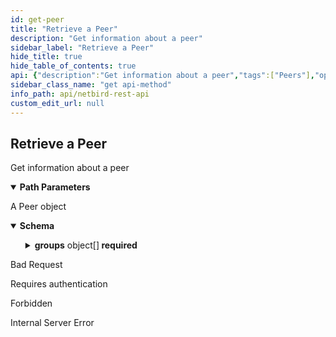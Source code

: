 ```yaml
---
id: get-peer
title: "Retrieve a Peer"
description: "Get information about a peer"
sidebar_label: "Retrieve a Peer"
hide_title: true
hide_table_of_contents: true
api: {"description":"Get information about a peer","tags":["Peers"],"operationId":"getPeer","security":[{"BearerAuth":[]},{"TokenAuth":[]}],"parameters":[{"in":"path","name":"peerId","required":true,"schema":{"type":"string"},"description":"The unique identifier of a peer"}],"responses":{"200":{"description":"A Peer object","content":{"application/json":{"schema":{"allOf":[{"type":"object","properties":{"id":{"description":"Peer ID","type":"string"},"name":{"description":"Peer's hostname","type":"string"}},"required":["id","name"],"title":"PeerMinimum"},{"type":"object","properties":{"ip":{"description":"Peer's IP address","type":"string"},"connected":{"description":"Peer to Management connection status","type":"boolean"},"last_seen":{"description":"Last time peer connected to Netbird's management service","type":"string","format":"date-time"},"os":{"description":"Peer's operating system and version","type":"string"},"version":{"description":"Peer's daemon or cli version","type":"string"},"groups":{"description":"Groups that the peer belongs to","type":"array","items":{"type":"object","properties":{"id":{"description":"Group ID","type":"string"},"name":{"description":"Group Name identifier","type":"string"},"peers_count":{"description":"Count of peers associated to the group","type":"integer"}},"required":["id","name","peers_count"],"title":"GroupMinimum"}},"ssh_enabled":{"description":"Indicates whether SSH server is enabled on this peer","type":"boolean"},"user_id":{"description":"User ID of the user that enrolled this peer","type":"string"},"hostname":{"description":"Hostname of the machine","type":"string"},"ui_version":{"description":"Peer's desktop UI version","type":"string"},"dns_label":{"description":"Peer's DNS label is the parsed peer name for domain resolution. It is used to form an FQDN by appending the account's domain to the peer label. e.g. peer-dns-label.netbird.cloud","type":"string"},"login_expiration_enabled":{"description":"Indicates whether peer login expiration has been enabled or not","type":"boolean"},"login_expired":{"description":"Indicates whether peer's login expired or not","type":"boolean"},"last_login":{"description":"Last time this peer performed log in (authentication). E.g., user authenticated.","type":"string","format":"date-time"}},"required":["ip","connected","last_seen","os","version","groups","ssh_enabled","hostname","dns_label","login_expiration_enabled","login_expired","last_login"]}],"title":"Peer"}}}},"400":{"description":"Bad Request","content":{}},"401":{"description":"Requires authentication","content":{}},"403":{"description":"Forbidden","content":{}},"500":{"description":"Internal Server Error","content":{}}},"method":"get","path":"/api/peers/{peerId}","servers":[{"url":"https://netbird.io","description":"Default server"}],"securitySchemes":{"BearerAuth":{"type":"http","scheme":"bearer","bearerFormat":"JWT"},"TokenAuth":{"type":"apiKey","in":"header","name":"Authorization","description":"Prefix the value with \\\"Token\\\" to indicate the custom authorization type"}},"info":{"title":"NetBird REST API","description":"API to manipulate groups, rules, policies and retrieve information about peers and users","version":"0.0.1"},"postman":{"name":"Retrieve a Peer","description":{"content":"Get information about a peer","type":"text/plain"},"url":{"path":["api","peers",":peerId"],"host":["{{baseUrl}}"],"query":[],"variable":[{"disabled":false,"description":{"content":"(Required) The unique identifier of a peer","type":"text/plain"},"type":"any","value":"","key":"peerId"}]},"header":[{"key":"Accept","value":"application/json"}],"method":"GET","auth":{"type":"bearer","bearer":[{"type":"any","value":"<Bearer Token>","key":"token"}]}}}
sidebar_class_name: "get api-method"
info_path: api/netbird-rest-api
custom_edit_url: null
---
```



## Retrieve a Peer



Get information about a peer

<details style={{"marginBottom":"1rem"}} data-collapsed={false} open={true}><summary style={{}}><strong>Path Parameters</strong></summary><div><ul><ParamsItem className={"paramsItem"} param={{"in":"path","name":"peerId","required":true,"schema":{"type":"string"},"description":"The unique identifier of a peer"}}></ParamsItem></ul></div></details><div><ApiTabs><TabItem label={"200"} value={"200"}><div>

A Peer object

</div><div><MimeTabs schemaType={"response"}><TabItem label={"application/json"} value={"application/json"}><SchemaTabs><TabItem label={"Schema"} value={"Schema"}><details style={{}} data-collapsed={false} open={true}><summary style={{"textAlign":"left"}}><strong>Schema</strong></summary><div style={{"textAlign":"left","marginLeft":"1rem"}}></div><ul style={{"marginLeft":"1rem"}}><SchemaItem collapsible={false} name={"id"} required={true} schemaName={"string"} qualifierMessage={undefined} schema={{"description":"Peer ID","type":"string"}}></SchemaItem><SchemaItem collapsible={false} name={"name"} required={true} schemaName={"string"} qualifierMessage={undefined} schema={{"description":"Peer's hostname","type":"string"}}></SchemaItem><SchemaItem collapsible={false} name={"ip"} required={true} schemaName={"string"} qualifierMessage={undefined} schema={{"description":"Peer's IP address","type":"string"}}></SchemaItem><SchemaItem collapsible={false} name={"connected"} required={true} schemaName={"boolean"} qualifierMessage={undefined} schema={{"description":"Peer to Management connection status","type":"boolean"}}></SchemaItem><SchemaItem collapsible={false} name={"last_seen"} required={true} schemaName={"date-time"} qualifierMessage={undefined} schema={{"description":"Last time peer connected to Netbird's management service","type":"string","format":"date-time"}}></SchemaItem><SchemaItem collapsible={false} name={"os"} required={true} schemaName={"string"} qualifierMessage={undefined} schema={{"description":"Peer's operating system and version","type":"string"}}></SchemaItem><SchemaItem collapsible={false} name={"version"} required={true} schemaName={"string"} qualifierMessage={undefined} schema={{"description":"Peer's daemon or cli version","type":"string"}}></SchemaItem><SchemaItem collapsible={true} className={"schemaItem"}><details style={{}}><summary style={{}}><strong>groups</strong><span style={{"opacity":"0.6"}}> object[]</span><strong style={{"fontSize":"var(--ifm-code-font-size)","color":"var(--openapi-required)"}}> required</strong></summary><div style={{"marginLeft":"1rem"}}><div style={{"marginTop":".5rem","marginBottom":".5rem"}}>

Groups that the peer belongs to

</div><li><div style={{"fontSize":"var(--ifm-code-font-size)","opacity":"0.6","marginLeft":"-.5rem","paddingBottom":".5rem"}}>Array [</div></li><SchemaItem collapsible={false} name={"id"} required={true} schemaName={"string"} qualifierMessage={undefined} schema={{"description":"Group ID","type":"string"}}></SchemaItem><SchemaItem collapsible={false} name={"name"} required={true} schemaName={"string"} qualifierMessage={undefined} schema={{"description":"Group Name identifier","type":"string"}}></SchemaItem><SchemaItem collapsible={false} name={"peers_count"} required={true} schemaName={"integer"} qualifierMessage={undefined} schema={{"description":"Count of peers associated to the group","type":"integer"}}></SchemaItem><li><div style={{"fontSize":"var(--ifm-code-font-size)","opacity":"0.6","marginLeft":"-.5rem"}}>]</div></li></div></details></SchemaItem><SchemaItem collapsible={false} name={"ssh_enabled"} required={true} schemaName={"boolean"} qualifierMessage={undefined} schema={{"description":"Indicates whether SSH server is enabled on this peer","type":"boolean"}}></SchemaItem><SchemaItem collapsible={false} name={"user_id"} required={false} schemaName={"string"} qualifierMessage={undefined} schema={{"description":"User ID of the user that enrolled this peer","type":"string"}}></SchemaItem><SchemaItem collapsible={false} name={"hostname"} required={true} schemaName={"string"} qualifierMessage={undefined} schema={{"description":"Hostname of the machine","type":"string"}}></SchemaItem><SchemaItem collapsible={false} name={"ui_version"} required={false} schemaName={"string"} qualifierMessage={undefined} schema={{"description":"Peer's desktop UI version","type":"string"}}></SchemaItem><SchemaItem collapsible={false} name={"dns_label"} required={true} schemaName={"string"} qualifierMessage={undefined} schema={{"description":"Peer's DNS label is the parsed peer name for domain resolution. It is used to form an FQDN by appending the account's domain to the peer label. e.g. peer-dns-label.netbird.cloud","type":"string"}}></SchemaItem><SchemaItem collapsible={false} name={"login_expiration_enabled"} required={true} schemaName={"boolean"} qualifierMessage={undefined} schema={{"description":"Indicates whether peer login expiration has been enabled or not","type":"boolean"}}></SchemaItem><SchemaItem collapsible={false} name={"login_expired"} required={true} schemaName={"boolean"} qualifierMessage={undefined} schema={{"description":"Indicates whether peer's login expired or not","type":"boolean"}}></SchemaItem><SchemaItem collapsible={false} name={"last_login"} required={true} schemaName={"date-time"} qualifierMessage={undefined} schema={{"description":"Last time this peer performed log in (authentication). E.g., user authenticated.","type":"string","format":"date-time"}}></SchemaItem></ul></details></TabItem><TabItem label={"Example (from schema)"} value={"Example (from schema)"}><ResponseSamples responseExample={"{\n  \"id\": \"string\",\n  \"name\": \"string\",\n  \"ip\": \"string\",\n  \"connected\": true,\n  \"last_seen\": \"2023-04-26T12:12:56.624Z\",\n  \"os\": \"string\",\n  \"version\": \"string\",\n  \"groups\": [\n    {\n      \"id\": \"string\",\n      \"name\": \"string\",\n      \"peers_count\": 0\n    }\n  ],\n  \"ssh_enabled\": true,\n  \"user_id\": \"string\",\n  \"hostname\": \"string\",\n  \"ui_version\": \"string\",\n  \"dns_label\": \"string\",\n  \"login_expiration_enabled\": true,\n  \"login_expired\": true,\n  \"last_login\": \"2023-04-26T12:12:56.624Z\"\n}"} language={"json"}></ResponseSamples></TabItem></SchemaTabs></TabItem></MimeTabs></div></TabItem><TabItem label={"400"} value={"400"}><div>

Bad Request

</div><div></div></TabItem><TabItem label={"401"} value={"401"}><div>

Requires authentication

</div><div></div></TabItem><TabItem label={"403"} value={"403"}><div>

Forbidden

</div><div></div></TabItem><TabItem label={"500"} value={"500"}><div>

Internal Server Error

</div><div></div></TabItem></ApiTabs></div>
      